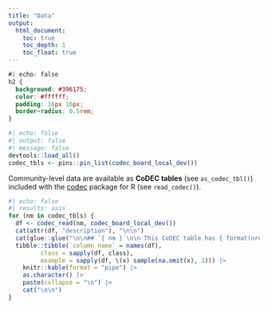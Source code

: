 ```yaml
---
title: "Data"
output:
  html_document:
    toc: true
    toc_depth: 1
    toc_float: true
---
```


```css
#| echo: false
h2 {
  background: #396175;
  color: #ffffff;
  padding: 16px 16px;
  border-radius: 0.5rem;
}
```

```r
#| echo: false
#| output: false
#| message: false
devtools::load_all()
codec_tbls <- pins::pin_list(codec_board_local_dev())
```

Community-level data are available as **CoDEC tables** (see `as_codec_tbl()`) included with the [codec](https://github.com/geomarker-io/codec) package for R (see `read_codec()`).

```r
#| echo: false
#| results: asis
for (nm in codec_tbls) {
  df <- codec_read(nm, codec_board_local_dev())
  cat(attr(df, "description"), "\n\n")
  cat(glue::glue("\n\n## `{ nm }`\n\n This CoDEC table has { format(nrow(df), big.mark = ',') } rows and { ncol(df) } columns:\n\n\n\n"))
  tibble::tibble(`column name` = names(df),
		 class = sapply(df, class),
		 example = sapply(df, \(x) sample(na.omit(x), 1))) |>
    knitr::kable(format = "pipe") |>
    as.character() |>
    paste(collapse = "\n") |>
    cat("\n\n")
}
```

